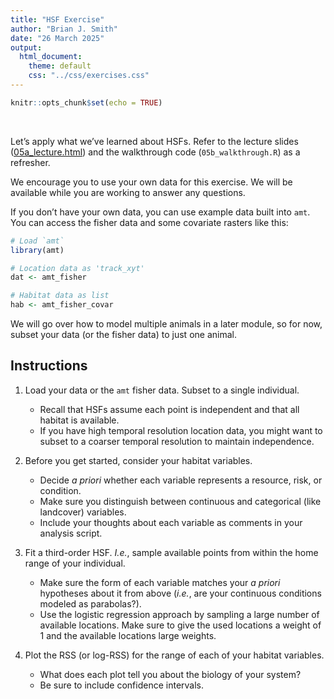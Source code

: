 ```yaml
---
title: "HSF Exercise"
author: "Brian J. Smith"
date: "26 March 2025"
output: 
  html_document:
    theme: default
    css: "../css/exercises.css"
---
```


```r
knitr::opts_chunk$set(echo = TRUE)
```

<br>

Let's apply what we've learned about HSFs. Refer to the lecture slides (<a href="05a_lecture.html" target="_blank" rel="noopener noreferrer">05a_lecture.html</a>) and the walkthrough code (`05b_walkthrough.R`) as a refresher.

We encourage you to use your own data for this exercise. We will be available while you are working to answer any questions.

If you don't have your own data, you can use example data built into `amt`. You can access the fisher data and some covariate rasters like this:

```r
# Load `amt`
library(amt)

# Location data as 'track_xyt'
dat <- amt_fisher

# Habitat data as list
hab <- amt_fisher_covar

```

We will go over how to model multiple animals in a later module, so for now,
subset your data (or the fisher data) to just one animal.

## Instructions

1. Load your data or the `amt` fisher data. Subset to a single individual.

    * Recall that HSFs assume each point is independent and that all habitat is available.
    * If you have high temporal resolution location data, you might want to subset to a coarser temporal resolution to maintain independence.

2. Before you get started, consider your habitat variables. 

    * Decide *a priori* whether each variable represents a resource, risk, or condition. 
    * Make sure you distinguish between continuous and categorical (like landcover) variables.
    * Include your thoughts about each variable as comments in your analysis script.
    
3. Fit a third-order HSF. *I.e.*, sample available points from within the home range of your individual.

    * Make sure the form of each variable matches your *a priori* hypotheses about it from above (*i.e.*, are your continuous conditions modeled as parabolas?).
    * Use the logistic regression approach by sampling a large number of available locations. Make sure to give the used locations a weight of 1 and the available locations large weights.
    
4. Plot the RSS (or log-RSS) for the range of each of your habitat variables.

    * What does each plot tell you about the biology of your system?
    * Be sure to include confidence intervals.

